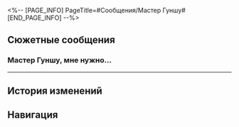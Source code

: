 <%-- [PAGE_INFO]
PageTitle=#Сообщения/Мастер Гуншу#
[END_PAGE_INFO] --%>
{{Сообщение Инфобокс
|id          = 147
|Изображение = НИП Мастер Гуншу Иконка.png
|Тип         = НИП
|Отправитель = Мастер Гуншу
|Описание    = 
|Фракция     = Лофу Сяньчжоу
}}

==Сюжетные сообщения==
===Мастер Гуншу, мне нужно...===
{{Сообщения
|условие_получения = 
|текст =
:'''(Первопроходец):''' Мастер Гуншу, мне нужно с вами кое о чём поговорить.
:{Выбор} (Объяснить ситуацию мастеру Гуншу)
:'''(Первопроходец):''' Генерал Хуайянь даровал Лофу меч под названием Одинокое Облако.
:'''Мастер Гуншу:''' Не волнуйся! Генерал Хуайянь уже передал указания.
:'''Мастер Гуншу:''' Кстати, ученики рассказывали, что какая-то девчушка с мечом в руке ворвалась в Комиссию по ремёслам.
:'''Мастер Гуншу:''' Это же внучка генерала Хуайяня? Она хочет со мной поговорить или ограбить?
:{Выбор} Она знает, что делает.
:'''(Первопроходец):''' Она обещала со мной встретиться. Пока мы не разберёмся в случившемся, она не станет ничего делать с мечом.
:'''Мастер Гуншу:''' Что?! Она собирается украсть меч?
:'''Мастер Гуншу:''' Сил моих нет!
:'''Мастер Гуншу:''' Рыцарь Красоты передал меч в Комиссию по ремёслам. Сейчас он в безопасности хранится в арсенале. Не волнуйся.
:'''Мастер Гуншу:''' Когда выдастся свободная минутка, я хочу узнать, почему эта девчонка попыталась украсть меч!
}}
----

==История изменений==
{{История изменений|2.7}}

==Навигация==
{{Сообщения Навбокс}}